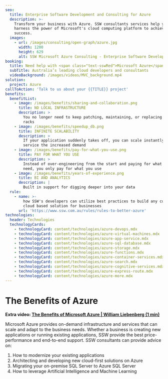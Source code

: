 ```yaml
---
seo:
  title: Enterprise Software Development and Consulting for Azure
  description: >-
    Transform your business with Azure. SSW consultants services help you
    harness the power of Microsoft's cloud computing platform to achieve
    success.
  images:
    - url: /images/consulting/open-graph/azure.jpg
      width: 1200
      height: 629
      alt: SSW Microsoft Azure Consulting - Enterprise Software Development
booking:
  title: Need help with <span class="text-sswRed">Microsoft Azure</span>?
  subTitle: Australia’s leading cloud developers and consultants
  videoBackground: /images/videos/MVC_background.mp4
solution:
  project: Azure
callToAction: 'Talk to us about your {{TITLE}} project'
benefits:
  benefitList:
    - image: /images/benefits/sharing-and-collaboration.png
      title: NO LOCAL INFRASTRUCTURE
      description: >
        You no longer need to keep patching, maintaining, or replacing server
        racks
    - image: /images/benefits/speedup_db.png
      title: INFINITE SCALABILITY
      description: >
        If your application suddenly takes off, you can scale instantly to
        service the increased demand
    - image: /images/benefits/pay-for-what-you-use.png
      title: PAY FOR WHAT YOU USE
      description: >
        Instead of over-engineering from the start and paying for what you don’t
        need, you only pay for what you use
    - image: /images/benefits/years-of-experience.png
      title: BI AND ANALYTICS
      description: |
        Built in support for digging deeper into your data
  rule:
    - name: >-
        how SSW's developers can utilize best practices to build any custom
        cloud based solution for businesses
      url: 'https://www.ssw.com.au/rules/rules-to-better-azure'
technologies:
  header: Technologies
  technologyCards:
    - technologyCard: content/technologies/azure-devops.mdx
    - technologyCard: content/technologies/azure-virtual-machines.mdx
    - technologyCard: content/technologies/azure-app-service.mdx
    - technologyCard: content/technologies/azure-sql-database.mdx
    - technologyCard: content/technologies/azure-storage.mdx
    - technologyCard: content/technologies/azure-functions.mdx
    - technologyCard: content/technologies/azure-container-services.mdx
    - technologyCard: content/technologies/azure-search.mdx
    - technologyCard: content/technologies/azure-cognitive-services.mdx
    - technologyCard: content/technologies/azure-express-route.mdx
    - technologyCard: content/technologies/azure-more.mdx
---
```


# The Benefits of Azure

<VideoEmbed url="https://www.youtube.com/watch?v=Ai2Xv1jq3_s" caption="The Benefits of Azure | Michael Smedley | SSW Consulting" duration="30 sec" />

**Extra video: [The Benefits of Microsoft Azure | William Liebenberg (1 min)](https://www.youtube.com/watch?v=-p1XoBWolLQ\&t "The Benefits of Microsoft Azure | William Liebenberg (1 min)")**

Microsoft Azure provides on-demand infrastructure and services that can scale and adapt to the business needs. Whether a business is creating new applications or running existing applications, SSW provide the best price-performance and end-to-end support. SSW consultants can provide advice on:

1. How to modernize your existing applications
2. Architecting and developing new cloud-first solutions on Azure
3. Migrating your on-premise SQL Server to Azure SQL Server
4. How to leverage Artificial Intelligence and Machine Learning
